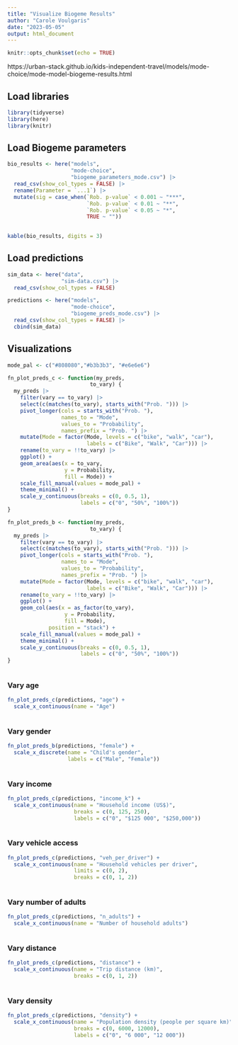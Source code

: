 ```yaml
---
title: "Visualize Biogeme Results"
author: "Carole Voulgaris"
date: "2023-05-05"
output: html_document
---
```


```r
knitr::opts_chunk$set(echo = TRUE)
```

https://urban-stack.github.io/kids-independent-travel/models/mode-choice/mode-model-biogeme-results.html

## Load libraries

```r
library(tidyverse)
library(here)
library(knitr)
```

## Load Biogeme parameters

```r
bio_results <- here("models",
                    "mode-choice",
                    "biogeme_parameters_mode.csv") |>
  read_csv(show_col_types = FALSE) |>
  rename(Parameter = `...1`) |>
  mutate(sig = case_when(`Rob. p-value` < 0.001 ~ "***",
                         `Rob. p-value` < 0.01 ~ "**",
                         `Rob. p-value` < 0.05 ~ "*",
                         TRUE ~ ""))
  

kable(bio_results, digits = 3)
```

## Load predictions

```r
sim_data <- here("data",
                 "sim-data.csv") |>
  read_csv(show_col_types = FALSE)

predictions <- here("models",
                    "mode-choice",
                    "biogeme_preds_mode.csv") |>
  read_csv(show_col_types = FALSE) |>
  cbind(sim_data)
```

## Visualizations

```r

mode_pal <- c("#808080","#b3b3b3", "#e6e6e6")

fn_plot_preds_c <- function(my_preds,
                          to_vary) {
  my_preds |>
    filter(vary == to_vary) |>
    select(c(matches(to_vary), starts_with("Prob. "))) |>
    pivot_longer(cols = starts_with("Prob. "),
                 names_to = "Mode",
                 values_to = "Probability",
                 names_prefix = "Prob. ") |>
    mutate(Mode = factor(Mode, levels = c("bike", "walk", "car"),
                         labels = c("Bike", "Walk", "Car"))) |>
    rename(to_vary = !!to_vary) |>
    ggplot() +
    geom_area(aes(x = to_vary,
                  y = Probability,
                  fill = Mode)) +
    scale_fill_manual(values = mode_pal) +
    theme_minimal() +
    scale_y_continuous(breaks = c(0, 0.5, 1),
                       labels = c("0", "50%", "100%")) 
}

fn_plot_preds_b <- function(my_preds,
                          to_vary) {
  my_preds |>
    filter(vary == to_vary) |>
    select(c(matches(to_vary), starts_with("Prob. "))) |>
    pivot_longer(cols = starts_with("Prob. "),
                 names_to = "Mode",
                 values_to = "Probability",
                 names_prefix = "Prob. ") |>
    mutate(Mode = factor(Mode, levels = c("bike", "walk", "car"),
                         labels = c("Bike", "Walk", "Car"))) |>
    rename(to_vary = !!to_vary) |>
    ggplot() +
    geom_col(aes(x = as_factor(to_vary),
                  y = Probability,
                  fill = Mode),
             position = "stack") +
    scale_fill_manual(values = mode_pal) +
    theme_minimal() +
    scale_y_continuous(breaks = c(0, 0.5, 1),
                       labels = c("0", "50%", "100%")) 
}
  
```

### Vary age

```r
fn_plot_preds_c(predictions, "age") +
  scale_x_continuous(name = "Age") 
  
```

### Vary gender

```r
fn_plot_preds_b(predictions, "female") +
  scale_x_discrete(name = "Child's gender",
                   labels = c("Male", "Female"))
  
```

### Vary income

```r
fn_plot_preds_c(predictions, "income_k") +
  scale_x_continuous(name = "Household income (US$)",
                     breaks = c(0, 125, 250),
                     labels = c("0", "$125 000", "$250,000")) 
  
```

### Vary vehicle access

```r
fn_plot_preds_c(predictions, "veh_per_driver") +
  scale_x_continuous(name = "Household vehicles per driver",
                     limits = c(0, 2),
                     breaks = c(0, 1, 2)) 
  
```

### Vary number of adults

```r
fn_plot_preds_c(predictions, "n_adults") +
  scale_x_continuous(name = "Number of household adults") 
  
```

### Vary distance

```r
fn_plot_preds_c(predictions, "distance") +
  scale_x_continuous(name = "Trip distance (km)",
                     breaks = c(0, 1, 2)) 
  
```

### Vary density

```r
fn_plot_preds_c(predictions, "density") +
  scale_x_continuous(name = "Population density (people per square km)",
                     breaks = c(0, 6000, 12000),
                     labels = c("0", "6 000", "12 000")) 
  
```
